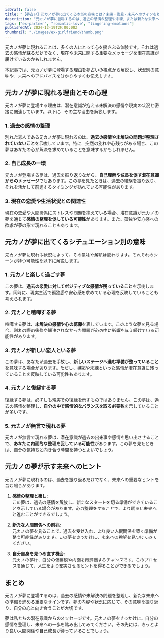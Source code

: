 ```yaml
---
isDraft: false
title: "【夢占い】元カノが夢に出てくる本当の意味とは？未練・復縁・未来へのサインを状況別に解説"
description: "元カノが夢に登場するのは、過去の感情の整理や未練、または新たな未来への準備を意味することがあります。本記事では、夢占いの視点から元カノの夢が示す意味を詳しく解説し、シーン別の解釈や未来への示唆をお届けします。"
tags: ["ex-partner", "romantic-love", "lingering-emotions"]
publishedAt: 2024-12-19T20:00:00Z
thumbnail: "./images/ex-girlfriend/thumb.png"
---
```


元カノが夢に現れることは、多くの人にとって心を揺さぶる体験です。それは過去の感情が蘇るだけでなく、現在や未来に関する重要なメッセージを潜在意識が届けているのかもしれません。

本記事では、元カノが夢に登場する理由を夢占いの視点から解説し、状況別の意味や、未来へのアドバイスを分かりやすくお伝えします。

<TableOfContents />

<AdUnit />

## 元カノが夢に現れる理由とその心理

元カノが夢に登場する理由は、潜在意識が抱える未解決の感情や現実の状況と密接に関連しています。以下に、その主な理由を解説します。

### 1. 過去の感情の整理

別れた恋人である元カノが夢に現れるのは、**過去の感情や未解決の問題が整理されていないこと**を示唆しています。特に、突然の別れや心残りがある場合、この夢はあなたの心が解決を求めていることを意味するかもしれません。

### 2. 自己成長の一環

元カノが登場する夢は、過去を振り返りながら、**自己理解や成長を促す潜在意識からのメッセージ**でもあります。この夢を見たときは、過去の経験を振り返り、それを活かして前進するタイミングが訪れている可能性があります。

### 3. 現在の恋愛や生活状況との関連性

現在の恋愛や人間関係にストレスや問題を抱えている場合、潜在意識が元カノの夢を通じて**感情の整理を促している可能性**があります。また、孤独や安心感への欲求が夢の形で現れることもあります。

<AdUnit />

## 元カノが夢に出てくるシチュエーション別の意味

元カノが夢に現れる状況によって、その意味や解釈は変わります。それぞれのシーンが持つ可能性を以下に解説します。

### 1. 元カノと楽しく過ごす夢

この夢は、**過去の恋愛に対してポジティブな感情が残っていること**を示唆します。同時に、現実生活で孤独感や安心感を求めている心理を反映していることも考えられます。

### 2. 元カノと喧嘩する夢

喧嘩する夢は、**未解決の感情や心の葛藤**を表しています。このような夢を見る場合、別れの際の後悔や解決されなかった問題が心の中に影響を与え続けている可能性があります。

### 3. 元カノが新しい恋人といる夢

この夢は、あなたが過去を手放し、**新しいステージへ進む準備が整っていること**を意味する場合があります。ただし、嫉妬や未練といった感情が潜在意識に残っていることを反映している可能性もあります。

### 4. 元カノと復縁する夢

復縁する夢は、必ずしも現実での復縁を示すものではありません。この夢は、過去の感情を整理し、**自分の中で感情的なバランスを取る必要性**を示していることが多いです。

### 5. 元カノが無言で現れる夢

元カノが無言で現れる夢は、潜在意識が過去の出来事や感情を思い出させることで、**あなたに内面的な整理を促している可能性**があります。この夢を見たときは、自分の気持ちと向き合う時間を持つとよいでしょう。

<AdUnit />

## 元カノの夢が示す未来へのヒント

元カノが夢に現れるのは、過去を振り返るだけでなく、未来への重要なヒントを含む場合があります。

1. <strong>感情の整理と癒し:</strong>
   <br />
   この夢は、過去の感情を解放し、新たなスタートを切る準備ができていることを示している場合があります。心の整理をすることで、より明るい未来へと進むことができるでしょう。

2. <strong>新たな人間関係への前兆:</strong>
   <br />
   元カノの夢を見ることで、過去を受け入れ、より良い人間関係を築く準備が整う可能性があります。この夢をきっかけに、未来への希望を見つけてみてください。

3. <strong>自分自身を見つめ直す機会:</strong>
   <br />
   元カノの夢は、自分の価値観や内面を再評価するチャンスです。このプロセスを通じて、人生をより充実させるヒントを得ることができるでしょう。

<AdUnit />

## まとめ

元カノが夢に登場するのは、過去の感情や未解決の問題を整理し、新たな未来への準備を進める重要なサインです。夢の内容や状況に応じて、その意味を振り返り、自分の心と向き合うことが大切です。

夢は私たちの潜在意識からのメッセージです。元カノの夢をきっかけに、自分の感情を整理し、未来への一歩を踏み出してみてください。その先には、きっとより良い人間関係や自己成長が待っていることでしょう。
